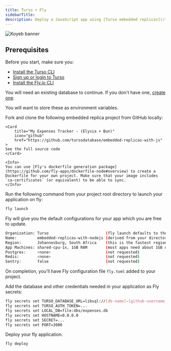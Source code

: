 ```yaml
---
title: Turso + Fly
sidebarTitle:
description: Deploy a JavaScript app using [Turso embedded replicas](/features/embedded-replicas) to [Fly.io](https://www.fly.io/).
---
```


![Koyeb banner](/images/platforms/fly-banner.png)

## Prerequisites

Before you start, make sure you:

- [Install the Turso CLI](/cli/installation)
- [Sign up or login to Turso](/cli/authentication#signup)
- [Install the Fly.io CLI](https://fly.io/docs/hands-on/install-flyctl/)

<Steps>

<Step title="Retrieve database credentials">

You will need an existing database to continue. If you don't have one, [create one](/quickstart).

<Snippet file="retrieve-database-credentials.mdx" />

<Info>You will want to store these as environment variables.</Info>

</Step>

<Step title="Get application code">
    Fork and clone the following embedded replica project from GitHub locally:

    <Card
        title="My Expenses Tracker - (Elysia + Bun)"
        icon="github"
        href="https://github.com/tursodatabase/embedded-replicas-with-js"
    >
    See the full source code
    </Card>

    <Info>
    You can use [Fly's dockerfile generation package](https://github.com/fly-apps/dockerfile-node#overview) to create a Dockerfile for your own project. Make sure that your image includes `ca-certificates` (or equivalent) to be able to sync.
    </Info>

</Step>

<Step title="Launch your application on Fly">
Run the following command from your project root directory to launch your application on fly:

```sh
fly launch
```

Fly will give you the default configurations for your app which you are free to update.

```sh
Organization: Turso                         (fly launch defaults to the personal org)
Name:         embedded-replicas-with-nodejs (derived from your directory name)
Region:       Johannesburg, South Africa    (this is the fastest region for you)
App Machines: shared-cpu-1x, 1GB RAM        (most apps need about 1GB of RAM)
Postgres:     <none>                        (not requested)
Redis:        <none>                        (not requested)
Sentry:       false                         (not requested)
```

On completion, you'll have Fly configuration file `fly.toml` added to your project.

</Step>

<Step title="Add Secrets to Fly">

Add the database and other credentials needed in your application as Fly secrets:

```sh
fly secrets set TURSO_DATABASE_URL=libsql://[db-name]-[github-username].turso.io
fly secrets set TURSO_AUTH_TOKEN=...
fly secrets set LOCAL_DB=file:dbs/expenses.db
fly secrets set HOSTNAME=0.0.0.0
fly secrets set SECRET=...
fly secrets set PORT=3000
```

</Step>

<Step>
Deploy your fly application.

```sh
fly deploy
```

</Step>
</Steps>
